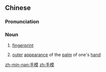 ==Chinese==
{{zh-forms}}

===Pronunciation===
{{zh-pron
|m=shǒumó
|c=sau2 mou4
|mn=qz,tw,xm,zz:chhiú-bô͘
|cat=n
}}

===Noun===
{{zh-noun}}

# [[fingerprint]]
# {{lb|zh|Taiwanese|_|Min Nan}} [[outer]] [[appearance]] of the [[palm]] of one's [[hand]]

[[zh-min-nan:手模]]
[[zh:手模]]